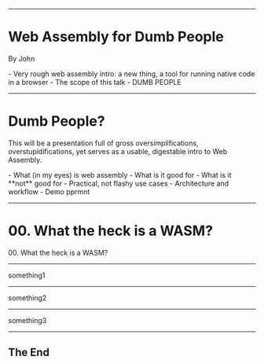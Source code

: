 
---
# Web Assembly for Dumb People

<Steps>

  By John

</Steps>

<Notes>
  - Very rough web assembly intro: a new thing, a tool for running native code in a browser
  - The scope of this talk - DUMB PEOPLE
</Notes>

---

# Dumb People?


<Human>This will be a presentation full of gross oversimplifications, overstupidifications, yet serves as a usable, digestable intro to Web Assembly.</Human>

<Notes>
  - What (in my eyes) is web assembly
  - What is it good for
  - What is it **not** good for
  - Practical, not flashy use cases
  - Architecture and workflow
  - Demo pprmnt  
</Notes>

---

# 00. What the heck is a WASM?
<Crumb> 00. What the heck is a WASM?</Crumb>

---



something1

---

something2

---


something3

---

## The End